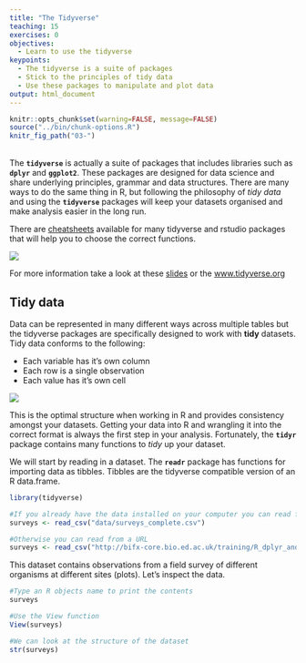 ```yaml
---
title: "The Tidyverse"
teaching: 15
exercises: 0
objectives:
  - Learn to use the tidyverse
keypoints:
  - The tidyverse is a suite of packages
  - Stick to the principles of tidy data
  - Use these packages to manipulate and plot data
output: html_document
---
```


```r
knitr::opts_chunk$set(warning=FALSE, message=FALSE)
source("../bin/chunk-options.R")
knitr_fig_path("03-")
```

<br>
The **`tidyverse`** is actually a suite of packages that includes libraries such as **`dplyr`** and **`ggplot2`**. These packages are designed for data science and share underlying principles, grammar and data structures. There are many ways to do the same thing in R, but following the philosophy of *tidy data* and using the **`tidyverse`** packages will keep your datasets organised and make analysis easier in the long run. 

There are [cheatsheets](https://rstudio.com/resources/cheatsheets/) available for many tidyverse and rstudio packages that will help you to choose the correct functions.

![](../fig/tidyvere.png)

For more information take a look at these [slides](https://drive.google.com/open?id=181oNGmKKxyx3XUDvYFgxtGj4aQjCguW0LRb3r0UIviM) or the [www.tidyverse.org](www.tidyverse.org)

## Tidy data

Data can be represented in many different ways across multiple tables but the tidyverse packages are specifically designed to work with **tidy** datasets. Tidy data conforms to the following:

* Each variable has it's own column
* Each row is a single observation
* Each value has it's own cell

![](../fig/tidy.png)

This is the optimal structure when working in R and provides consistency amongst your datasets. Getting your data into R and wrangling it into the correct format is always the first step in your analysis. Fortunately, the **`tidyr`** package contains many functions to *tidy* up your dataset.

We will start by reading in a dataset. The **`readr`** package has functions for importing data as tibbles. Tibbles are the tidyverse compatible version of an R data.frame.

```r
library(tidyverse)

#If you already have the data installed on your computer you can read from a file:
surveys <- read_csv("data/surveys_complete.csv")
```

```r
#Otherwise you can read from a URL
surveys <- read_csv("http://bifx-core.bio.ed.ac.uk/training/R_dplyr_and_ggplot2/data/surveys_complete.csv")
```

This dataset contains observations from a field survey of different organisms at different sites (plots). Let's inspect the data.

```r
#Type an R objects name to print the contents
surveys
```

```r
#Use the View function
View(surveys)
```

```r
#We can look at the structure of the dataset
str(surveys)
```
